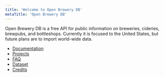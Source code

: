 ```yaml
---
title: 'Welcome to Open Brewery DB'
metaTitle: 'Open Brewery DB'
---
```


Open Brewery DB is a free API for public information on breweries, cideries, brewpubs, and bottleshops. Currently it is focused to the United States, but future plans are to import world-wide data.

* [Documentation](/documentation)
* [Projects](/projects)
* [FAQ](/faq)
* [Dataset](/dataset)
* [Credits](/credits)
